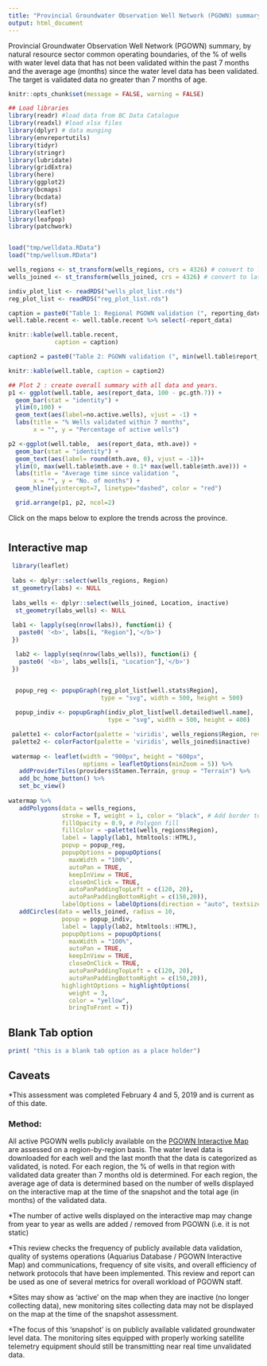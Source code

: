 ```yaml
---
title: "Provincial Groundwater Observation Well Network (PGOWN) summary"
output: html_document
---
```

<!--
Copyright 2019 Province of British Columbia

Licensed under the Apache License, Version 2.0 (the "License");
you may not use this file except in compliance with the License.
You may obtain a copy of the License at

http://www.apache.org/licenses/LICENSE-2.0

Unless required by applicable law or agreed to in writing, software distributed under the License is distributed on an "AS IS" BASIS,
WITHOUT WARRANTIES OR CONDITIONS OF ANY KIND, either express or implied.
See the License for the specific language governing permissions and limitations under the License.
-->

Provincial Groundwater Observation Well Network (PGOWN) summary, by natural resource sector common operating boundaries, of the % of wells with water level data that has not been validated within the past 7 months and the average age (months) since the water level data has been validated. The target is validated data no greater than 7 months of age.

```r
knitr::opts_chunk$set(message = FALSE, warning = FALSE)

```


```r

## Load libraries
library(readr) #load data from BC Data Catalogue
library(readxl) #load xlsx files
library(dplyr) # data munging
library(envreportutils)
library(tidyr)
library(stringr)
library(lubridate)
library(gridExtra)
library(here) 
library(ggplot2)
library(bcmaps)
library(bcdata)
library(sf)
library(leaflet)
library(leafpop)
library(patchwork)


load("tmp/welldata.RData")
load("tmp/wellsum.RData")

wells_regions <- st_transform(wells_regions, crs = 4326) # convert to lat/long
wells_joined <- st_transform(wells_joined, crs = 4326) # convert to lat/long

indiv_plot_list <- readRDS("wells_plot_list.rds")
reg_plot_list <- readRDS("reg_plot_list.rds")

```


```r
caption = paste0("Table 1: Regional PGOWN validation (", reporting_date, ")")
well.table.recent <- well.table.recent %>% select(-report_data)

knitr::kable(well.table.recent,
             caption = caption)

```



```r
caption2 = paste0("Table 2: PGOWN validation (", min(well.table$report_data), " - ", max(well.table$report_data))

knitr::kable(well.table, caption = caption2)

```


```r

## Plot 2 : create overall summary with all data and years.
p1 <- ggplot(well.table, aes(report_data, 100 - pc.gth.7)) +
  geom_bar(stat = "identity") +
  ylim(0,100) +
  geom_text(aes(label=no.active.wells), vjust = -1) +
  labs(title = "% Wells validated within 7 months",
       x = "", y = "Percentage of active wells")

p2 <-ggplot(well.table,  aes(report_data, mth.ave)) +
  geom_bar(stat = "identity") +
  geom_text(aes(label= round(mth.ave, 0), vjust = -1))+
  ylim(0, max(well.table$mth.ave + 0.1* max(well.table$mth.ave))) +
  labs(title = "Average time since validation ",
       x = "", y = "No. of months") +
  geom_hline(yintercept=7, linetype="dashed", color = "red")

  grid.arrange(p1, p2, ncol=2)

```

Click on the maps below to explore the trends across the province.

# {.tabset .tabset-fade}

##  Interactive map 

```r
 library(leaflet)
 
 labs <- dplyr::select(wells_regions, Region)
 st_geometry(labs) <- NULL
 
 labs_wells <- dplyr::select(wells_joined, Location, inactive)
  st_geometry(labs_wells) <- NULL
 
 lab1 <- lapply(seq(nrow(labs)), function(i) {
   paste0( '<b>', labs[i, "Region"],'</b>') 
 })

  lab2 <- lapply(seq(nrow(labs_wells)), function(i) {
   paste0( '<b>', labs_wells[i, "Location"],'</b>') 
 }) 


  popup_reg <- popupGraph(reg_plot_list[well.stats$Region], 
                          type = "svg", width = 500, height = 500)
  
  popup_indiv <- popupGraph(indiv_plot_list[well.detailed$well.name], 
                            type = "svg", width = 500, height = 400)

 palette1 <- colorFactor(palette = 'viridis', wells_regions$Region, reverse = TRUE)
 palette2 <- colorFactor(palette = 'viridis', wells_joined$inactive)
 
 watermap <- leaflet(width = "900px", height = "600px", 
                     options = leafletOptions(minZoom = 5)) %>%  
   addProviderTiles(providers$Stamen.Terrain, group = "Terrain") %>%
   add_bc_home_button() %>%
   set_bc_view()
 
watermap %>% 
   addPolygons(data = wells_regions, 
               stroke = T, weight = 1, color = "black", # Add border to polygons
               fillOpacity = 0.9, # Polygon fill
               fillColor = ~palette1(wells_regions$Region),
               label = lapply(lab1, htmltools::HTML),
               popup = popup_reg,
               popupOptions = popupOptions(
                 maxWidth = "100%", 
                 autoPan = TRUE,
                 keepInView = TRUE,
                 closeOnClick = TRUE,
                 autoPanPaddingTopLeft = c(120, 20),
                 autoPanPaddingBottomRight = c(150,20)),
               labelOptions = labelOptions(direction = "auto", textsize = "12px")) %>%
   addCircles(data = wells_joined, radius = 10, 
               popup = popup_indiv,
               label = lapply(lab2, htmltools::HTML),
               popupOptions = popupOptions(
                 maxWidth = "100%", 
                 autoPan = TRUE,
                 keepInView = TRUE,
                 closeOnClick = TRUE,
                 autoPanPaddingTopLeft = c(120, 20),
                 autoPanPaddingBottomRight = c(150,20)),
               highlightOptions = highlightOptions( 
                 weight = 3,
                 color = "yellow",
                 bringToFront = T)) 

```

## Blank Tab option 

```r

print( "this is a blank tab option as a place holder")

```


## Caveats 

*This assessment was completed February 4 and 5, 2019 and is current as of this date.

### Method: 
All active PGOWN wells publicly available on the [PGOWN Interactive Map](https://governmentofbc.maps.arcgis.com/apps/webappviewer/index.html?id=b53cb0bf3f6848e79d66ffd09b74f00d) are assessed on a region-by-region basis. The water level data is downloaded for each well and the last month that the data is categorized as validated, is noted. For each region, the % of wells in that region with validated data greater than 7 months old is determined. For each region, the average age of data is determined based on the number of wells displayed on the interactive map at the time of the snapshot and the total age (in months) of the validated data.

*The number of active wells displayed on the interactive map may change from year to year as wells are added / removed from PGOWN (i.e. it is not static)

*This review checks the frequency of publicly available data validation, quality of systems operations (Aquarius Database / PGOWN Interactive Map) and communications, frequency of site visits, and overall efficiency of network protocols that have been implemented. This review and report can be used as one of several metrics for overall workload of PGOWN staff.

*Sites may show as ‘active’ on the map when they are inactive (no longer collecting data), new monitoring sites collecting data may not be displayed on the map at the time of the snapshot assessment.

*The focus of this ‘snapshot’ is on publicly available validated groundwater level data. The monitoring sites equipped with properly working satellite telemetry equipment should still be transmitting near real time unvalidated data.



